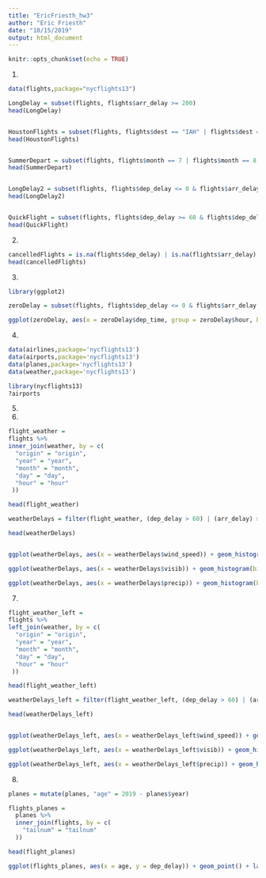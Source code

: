 ---
title: "EricFriesth_hw3"
author: "Eric Friesth"
date: "10/15/2019"
output: html_document
---

```{r setup, include=FALSE}
knitr::opts_chunk$set(echo = TRUE)
```
1. 
```{r}

data(flights,package="nycflights13")

LongDelay = subset(flights, flights$arr_delay >= 200)
head(LongDelay)


HoustonFlights = subset(flights, flights$dest == "IAH" | flights$dest == "HOU")
head(HoustonFlights)


SummerDepart = subset(flights, flights$month == 7 | flights$month == 8 | flights$month == 9)
head(SummerDepart)


LongDelay2 = subset(flights, flights$dep_delay <= 0 & flights$arr_delay >= 120)
head(LongDelay2)


QuickFlight = subset(flights, flights$dep_delay >= 60 & flights$dep_delay - flights$arr_delay > 30)
head(QuickFlight)

```
2. 

```{r}

cancelledFlights = is.na(flights$dep_delay) | is.na(flights$arr_delay)
head(cancelledFlights)


```
3. 

```{r}

library(ggplot2)

zeroDelay = subset(flights, flights$dep_delay <= 0 & flights$arr_delay <= 0)

ggplot(zeroDelay, aes(x = zeroDelay$dep_time, group = zeroDelay$hour, bins = 24)) + geom_histogram() + labs(title = "Distribution of Flights with No Delay by Hour", x = "Departure Time (Hour)", y = "Frequency of Flight") + scale_x_continuous(limits=c(0, 2400))


```
4.

```{r}

data(airlines,package='nycflights13')
data(airports,package='nycflights13')
data(planes,package='nycflights13')
data(weather,package='nycflights13')

```

```{r}

library(nycflights13)
?airports

```
5.

6.

```{r}

flight_weather = 
flights %>%
inner_join(weather, by = c(
  "origin" = "origin",
  "year" = "year",
  "month" = "month",
  "day" = "day",
  "hour" = "hour"
 ))

head(flight_weather)

weatherDelays = filter(flight_weather, (dep_delay > 60) | (arr_delay) > 60)

head(weatherDelays)


ggplot(weatherDelays, aes(x = weatherDelays$wind_speed)) + geom_histogram(bins = 15) + labs(title = "Distribution of Frequency of Flights by Different Wind Speeds", x = "Wind Speed (Miles per Hour)", y = "Frequency of Flights")

ggplot(weatherDelays, aes(x = weatherDelays$visib)) + geom_histogram(bins = 10) + labs(title = "Distribution of Frequency of Flights by Different Levels of Visibility", x = "Visibility (miles)", y = "Frequency of Flights")

ggplot(weatherDelays, aes(x = weatherDelays$precip)) + geom_histogram(bins = 15) + labs(title = "Distribution of Frequency of Flights by Different Levels of Precipitation", x = "Precipitation (inches)", y = "Frequency of Flights")

```

7. 

```{r}

flight_weather_left = 
flights %>%
left_join(weather, by = c(
  "origin" = "origin",
  "year" = "year",
  "month" = "month",
  "day" = "day",
  "hour" = "hour"
 ))

head(flight_weather_left)

weatherDelays_left = filter(flight_weather_left, (dep_delay > 60) | (arr_delay) > 60)

head(weatherDelays_left)


ggplot(weatherDelays_left, aes(x = weatherDelays_left$wind_speed)) + geom_histogram(bins = 15) + labs(title = "Distribution of Frequency of Flights by Different Wind Speeds", x = "Wind Speed (Miles per Hour)", y = "Frequency of Flights")

ggplot(weatherDelays_left, aes(x = weatherDelays_left$visib)) + geom_histogram(bins = 10) + labs(title = "Distribution of Frequency of Flights by Different Levels of Visibility", x = "Visibility (miles)", y = "Frequency of Flights")

ggplot(weatherDelays_left, aes(x = weatherDelays_left$precip)) + geom_histogram(bins = 15) + labs(title = "Distribution of Frequency of Flights by Different Levels of Precipitation", x = "Precipitation (inches)", y = "Frequency of Flights")

```

8.

```{r}

planes = mutate(planes, "age" = 2019 - planes$year)

flights_planes =
  planes %>% 
  inner_join(flights, by = c(
    "tailnum" = "tailnum"
  ))

head(flight_planes)

ggplot(flights_planes, aes(x = age, y = dep_delay)) + geom_point() + labs()


```






























